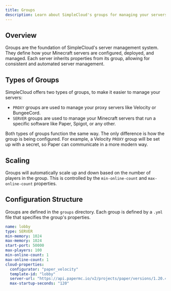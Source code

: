 ```yaml
---
title: Groups
description: Learn about SimpleCloud's groups for managing your servers
---
```


## Overview

Groups are the foundation of SimpleCloud's server management system. They define how your Minecraft servers are configured, deployed, and managed. Each server inherits properties from its group, allowing for consistent and automated server management.

## Types of Groups

SimpleCloud offers two types of groups, to make it easier to manage your servers:

- `PROXY` groups are used to manage your proxy servers like Velocity or BungeeCord.
- `SERVER` groups are used to manage your Minecraft servers that run a specific software like Paper, Spigot, or any other.

Both types of groups function the same way. The only difference is how the group is being configured. For example, a Velocity `PROXY` group will be set up with a secret, so Paper can communicate in a more modern way.

## Scaling

Groups will automatically scale up and down based on the number of players in the group. This is controlled by the `min-online-count` and `max-online-count` properties.

## Configuration Structure

Groups are defined in the `groups` directory. Each group is defined by a `.yml` file that specifies the group's properties.

```yaml
name: lobby
type: SERVER
min-memory: 1024
max-memory: 1024
start-port: 50000
max-players: 100
min-online-count: 1
max-online-count: 1
cloud-properties:
  configurator: "paper_velocity"
  template-id: "lobby"
  server-url: "https://api.papermc.io/v2/projects/paper/versions/1.20.4/builds/463/downloads/paper-1.20.4-463.jar"
  max-startup-seconds: "120"
```

